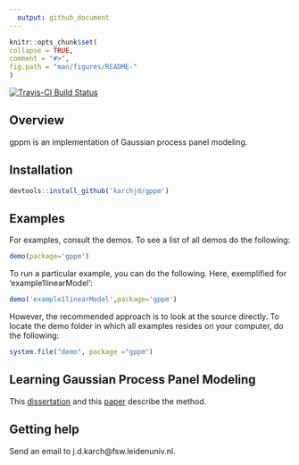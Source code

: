 ```yaml
---
  output: github_document
---
```


  <!-- README.md is generated from README.Rmd. Please edit that file -->

  ```r
knitr::opts_chunk$set(
  collapse = TRUE,
  comment = "#>",
  fig.path = "man/figures/README-"
)
```


[![Travis-CI Build Status](https://travis-ci.org/karchjd/gppm.svg?branch=master)](https://travis-ci.org/karchjd/gppm)
<!-- [![CRAN_Status_Badge](http://www.r-pkg.org/badges/version/ggplot2)](https://cran.r-project.org/package=ggplot2)-->


## Overview

gppm is an implementation of Gaussian process panel modeling.

## Installation

```r
devtools::install_github('karchjd/gppm')
```

## Examples

For examples, consult the demos. To see a list of all demos do the following:
```r
demo(package='gppm')
```

To run a particular example, you can do the following. Here, exemplified for 'example1linearModel':
```r
demo('example1linearModel',package='gppm')
```

However, the recommended approach is to look at the source directly. To locate the demo folder in which all examples resides on your computer, do the following:
```r
system.file("demo", package ="gppm")
```

## Learning Gaussian Process Panel Modeling

This [dissertation][diss] and this [paper][pap] describe the method.

## Getting help

Send an email to j.d.karch@fsw.leidenuniv.nl.

[diss]: https://edoc.hu-berlin.de/handle/18452/18293
[pap]: https://psyarxiv.com/kvw5y/
